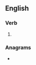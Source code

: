 ==English==

===Verb===
{{head|en|verb form}}

# {{en-past of|impure}}

===Anagrams===
* {{anagrams|en|dumpier|umpired}}
